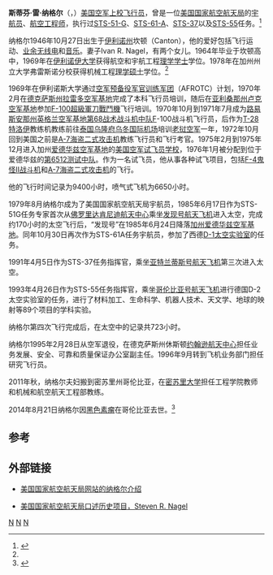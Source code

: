 {{宇航员信息框
| 姓名                  = 斯蒂芬·雷·纳格尔
| 照片                  = Steven Nagel.jpg
| 标题                  = 美国国家航空航天局宇航员
| 国籍                  = {{flagicon|USA}} [[美国|美国]]
| 状态                  = 已退役
| 出生日期          = 1946年10月27日
| 出生地点          = {{flagicon|USA}} [[伊利诺州|伊利诺州]]，坎顿
|death_date          = {{Death date and age|2014|08|21|1946|10|27|mf=yes}}
|death_place          = {{flagicon|USA}} [[密苏里州|密苏里州]]，哥伦比亚市
|alma_mater    =[[伊利诺伊大学香槟分校|伊利诺伊大学]], B.S. 1969<br>[[加州州立大学弗雷斯诺分校|弗雷斯诺州立大学]], M.S. 1978
| 军阶                  = [[上校|上校]]（[[美国空军|美国空军]]）
| 之前职业          = [[试飞员|试飞员]]
| 选择                  = [[第八组宇航员|第八组宇航员]]
| 太空时间          = 30天1小时34分钟
| 任务                  = [[STS-51-G|STS-51-G]]、[[STS-61-A|STS-61-A]]、[[STS-37|STS-37]]、<br />[[STS-55|STS-55]]
| 任务徽章          = [[File:Sts-51-g-patch.png|30px]] [[File:STS-61-a-patch.png|30px]] [[File:Sts-37-patch.png|30px]] [[File:Sts-55-patch.png|30px]]
|Date of ret   =1995年2月28日
|awards        =[[File:Dfc-usa.jpg|20px]]
|}}
'''斯蒂芬·雷·纳格尔'''（{{lang|en|'''Steven Ray Nagel'''}}，{{bd|1946年|10月27日|2014年|8月21日|catIdx=N}}）[[美国空军|美国空军]][[上校|上校]][[飞行员|飞行员]]，曾是一位[[美国国家航空航天局|美国国家航空航天局]]的[[宇航员|宇航员]]、[[航空航天工程|航空工程师]]，执行过[[STS-51-G|STS-51-G]]、[[STS-61-A|STS-61-A]]、[[STS-37|STS-37]]以及[[STS-55|STS-55]]任务。<ref name="chron1">{{cite web |url=http://www.chron.com/news/article/Nagel-veteran-astronaut-who-flew-on-four-5707079.php |title=Nagel, veteran astronaut who flew on four shuttles, dies at 67 - Houston Chronicle |publisher=Chron.com |date=August 22, 2014 |accessdate=August 23, 2014 |archive-date=2014-08-26 |archive-url=https://web.archive.org/web/20140826183455/http://www.chron.com/news/article/Nagel-veteran-astronaut-who-flew-on-four-5707079.php |dead-url=no }}</ref>

纳格尔1946年10月27日出生于[[伊利诺州|伊利诺州]]坎顿（Canton），他的爱好包括飞行运动、[[业余无线电|业余无线电]]和[[音乐|音乐]]。妻子Ivan R. Nagel，有两个女儿。1964年毕业于坎顿高中，1969年在[[伊利诺伊大学香槟分校|伊利诺伊大学]]获得航空和宇航工程[[理学学士|理学学士]]学位。1978年在加州州立大学弗雷斯诺分校获得机械工程[[理学硕士|理学硕士]]学位。<ref name="chron1"/>

1969年在伊利诺斯大学通过[[空军预备役军官训练军团|空军预备役军官训练军团]]（AFROTC）计划，1970年2月在[[德克萨斯州|德克萨斯州]][[拉雷多空军基地|拉雷多空军基地]]完成了本科飞行员培训，随后在[[亚利桑那州|亚利桑那州]][[卢克空军基地|卢克空军基地]]参加[[F-100超級軍刀戰鬥機|F-100超級軍刀戰鬥機]]飞行培训。1970年10月到1971年7月成为[[路易斯安那州|路易斯安那州]][[英格兰空军基地|英格兰空军基地]][[第68战术战斗机中队|第68战术战斗机中队]]F-100战斗机飞行员，后作为[[T-28特洛伊|T-28特洛伊]]教练机教练前往[[泰国|泰国]][[乌隆府|乌隆府]][[乌隆国际机场|乌冬国际机场]]培训[[老挝空军|老挝空军]]一年，1972年10月回到美国之前是[[A-7海盗二式攻击机|A-7海盗二式攻击机]]教练飞行员和飞行考官。1975年2月到1975年12月进入加州[[爱德华兹空军基地|爱德华兹空军基地]]的[[美国空军试飞员学校|美国空军试飞员学校]]，1976年1月被分配到位于爱德华兹的[[第6512测试中队|第6512测试中队]]。作为一名试飞员，他从事各种试飞项目，包括[[F-4鬼怪II战斗机|F-4鬼怪II战斗机]]和[[A-7海盗二式攻击机|A-7海盗二式攻击机]]的飞行。

他的飞行时间记录为9400小时，喷气式飞机为6650小时。

1979年8月纳格尔成为了美国国家航空航天局宇航员，1985年6月17日作为STS-51G任务专家首次从[[佛罗里达|佛罗里达]][[肯尼迪航天中心|肯尼迪航天中心]]乘坐[[发现号航天飞机|发现号航天飞机]]进入太空，完成约170小时的太空飞行后，“发现号”在1985年6月24日降落[[加州|加州]][[爱德华兹空军基地|爱德华兹空军基地]]。同年10月30日再次作为STS-61A任务宇航员，参加了西德[[D-1太空实验室|D-1太空实验室]]的任务。

1991年4月5日作为STS-37任务指挥官，乘坐[[亚特兰蒂斯号航天飞机|亚特兰蒂斯号航天飞机]]第三次进入太空。

1993年4月26日作为STS-55任务指挥官，乘坐[[哥伦比亚号航天飞机|哥伦比亚号航天飞机]]进行德国D-2太空实验室的任务，进行了材料加工、生命科学、机器人技术、天文学、地球的映射等89个项目的学科实验。

纳格尔第四次飞行完成后，在太空中的记录共723小时。

纳格尔1995年2月28日从空军退役，在德克萨斯州休斯顿[[约翰逊航天中心|约翰逊航天中心]]担任业务发展、安全、可靠和质量保证办公室副主任。1996年9月转到飞机业务部门担任研究飞行员。

2011年秋，纳格尔夫妇搬到密苏里州哥伦比亚，在[[密苏里大学|密苏里大学]]担任工程学院教师和机械和航空航天工程部教练。

2014年8月21日纳格尔因[[黑色素瘤|黑色素瘤]]在哥伦比亚去世。<ref name=columbiatrib>{{cite news |author=<!--Staff writer(s); no by-line.--> |title=Steven Nagel, 1946-2014 |url=http://www.columbiatribune.com/obituaries/steven-nagel/article_91330ea5-dac6-554c-9a24-0c3a5c9376bd.html |newspaper=[[哥伦比亚每日论坛报|哥伦比亚每日论坛报]] |location=Columbia, Missouri |date=August 24, 2014 |accessdate=August 24, 2014 }}</ref>

==参考==
{{reflist}}

==外部链接==
{{Portal|美国空军}}
*{{En icon}}[http://www.jsc.nasa.gov/Bios/htmlbios/nagel.html 美国国家航空航天局网站的纳格尔介绍] {{Wayback|url=http://www.jsc.nasa.gov/Bios/htmlbios/nagel.html |date=20070516023723 }}
*[http://www.jsc.nasa.gov/history/oral_histories/NagelSR/NagelSR_Bio.pdf 美国国家航空航天局口述历史项目，Steven R. Nagel] {{Wayback|url=http://www.jsc.nasa.gov/history/oral_histories/NagelSR/NagelSR_Bio.pdf |date=20170201083256 }}

{{第八组宇航员}}

[[Category:美國空軍上校|N]]
[[Category:第八组宇航员|N]]
[[Category:伊利諾大學厄巴納－香檳分校校友|N]]
